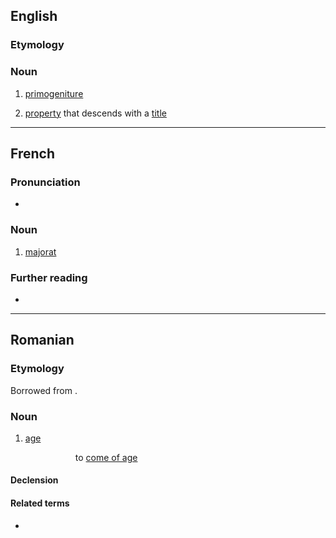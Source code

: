 {{also|majorât|Majorat}}
==English==

===Etymology===
{{bor|en|fr|majorat}}

===Noun===
{{en-noun|~}}

# {{lb|en|legal}} [[primogeniture]]
# {{lb|en|legal}} [[property]] that descends with a [[title]]

----

==French==

===Pronunciation===
* {{audio|fr|LL-Q150 (fra)-Lyokoï-majorat.wav|Audio}}

===Noun===
{{fr-noun|m}}

# [[#English|majorat]]

===Further reading===
* {{R:TLFi}}

----

==Romanian==

===Etymology===
Borrowed from {{bor|ro|fr|majorat}}.

===Noun===
{{ro-noun|n|-}}

# [[age]] {{gloss|time of life when one attains full person rights}}
#: {{l|ro|ajunge la majorat|''a ajunge la '''majorat'''''}}
#:: to [[come of age]]

====Declension====
{{ro-noun-n|n=sg}}

====Related terms====
* {{l|ro|major}}